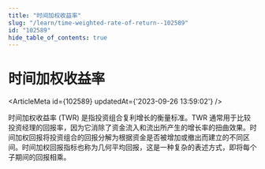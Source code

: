 ```yaml
---
title: "时间加权收益率"
slug: "/learn/time-weighted-rate-of-return--102589"
id: "102589"
hide_table_of_contents: true
---
```



# 时间加权收益率

<ArticleMeta id={102589} updatedAt={'2023-09-26 13:59:02'} />
<div className='border-solid border-b border-t-0 my-4 border-[var(--ifm-color-gray-300)]' />

时间加权收益率 (TWR) 是指投资组合复利增长的衡量标准。TWR 通常用于比较投资经理的回报率，因为它消除了资金流入和流出所产生的增长率的扭曲效果。时间加权回报将投资组合的回报分解为根据资金是否被增加或撤出而建立的不同区间。时间加权回报指标也称为几何平均回报，这是一种复杂的表述方式，即将每个子期间的回报相乘。
